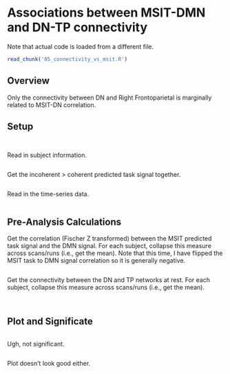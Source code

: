# Associations between MSIT-DMN and DN-TP connectivity

Note that actual code is loaded from a different file.

```r
read_chunk('05_connectivity_vs_msit.R')
```

## Overview

Only the connectivity between DN and Right Frontoparietal is marginally related to MSIT-DN correlation. 

## Setup

```r
```

```r
```

Read in subject information.

```r
```

Get the incoherent > coherent predicted task signal together.

```r
```

Read in the time-series data.

```r
```

## Pre-Analysis Calculations

Get the correlation (Fischer Z transformed) between the MSIT predicted task signal and the DMN signal. For each subject, collapse this measure across scans/runs (i.e., get the mean). Note that this time, I have flipped the MSIT task to DMN signal correlation so it is generally negative.

```r
```

Get the connectivity between the DN and TP networks at rest. For each subject, collapse this measure across scans/runs (i.e., get the mean).

```r
```

```r
```

## Plot and Significate

```r
```

Ugh, not significant.

```r
```

Plot doesn't look good either.

```r
```
